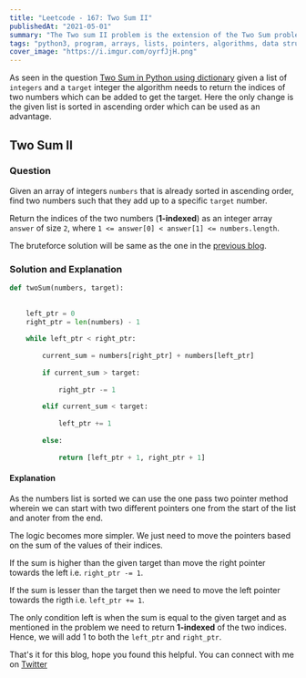 ```yaml
---
title: "Leetcode - 167: Two Sum II"
publishedAt: "2021-05-01"
summary: "The Two sum II problem is the extension of the Two Sum problem which can be solved using the pointers technique"
tags: "python3, program, arrays, lists, pointers, algorithms, data structures, two sum II"
cover_image: "https://i.imgur.com/oyrfJjH.png"
---
```


As seen in the question <a target="_blank" href="/blog/leetcode-arrays-two-sum">Two Sum in Python using dictionary</a> given a list of `integers` and a `target` integer the algorithm needs to return the indices of two numbers which can be added to get the target. 
Here the only change is the given list is sorted in ascending order which can be used as an advantage.

## Two Sum II

### Question

Given an array of integers `numbers` that is already sorted in ascending order, find two numbers such that they add up to a specific `target` number.

Return the indices of the two numbers (**1-indexed**) as an integer array `answer` of size `2`, where `1 <= answer[0] < answer[1] <= numbers.length`.


The bruteforce solution will be same as the one in the <a target="_blank" href="/blog/leetcode-arrays-two-sum">previous blog</a>.


### Solution and Explanation


```dart:towsumtwo_onepass.py
def twoSum(numbers, target):
    
    
    left_ptr = 0
    right_ptr = len(numbers) - 1
    
    while left_ptr < right_ptr:
        
        current_sum = numbers[right_ptr] + numbers[left_ptr]
        
        if current_sum > target:
            
            right_ptr -= 1
        
        elif current_sum < target:
            
            left_ptr += 1
        
        else:
            
            return [left_ptr + 1, right_ptr + 1]
```

#### Explanation

As the numbers list is sorted we can use the one pass two pointer method wherein we can start with two different pointers one from the start of the list
and anoter from the end. 

The logic becomes more simpler. We just need to move the pointers based on the sum of the values of their indices. 

If the sum is higher than the given target than move the right pointer towards the left i.e. `right_ptr -= 1`.

If the sum is lesser than the target then we need to move the left pointer towards the rigth i.e. `left_ptr += 1`. 

The only condition left is
when the sum is equal to the given target and as mentioned in the problem we need to return **1-indexed** of the two indices. Hence, we will add 1 to both
the `left_ptr` and `right_ptr`.


That's it for this blog, hope you found this helpful. You can connect with me on <a href="https://twitter.com/saglanivatsal">Twitter</a>